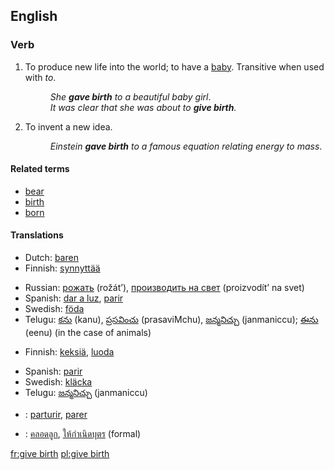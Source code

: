==English==

===Verb===
{{en-verb|inf=[[give]] [[birth]]|gives birth|giving birth|gave birth|given birth}}

# To produce new life into the world; to have a [[baby]].  Transitive when used with ''to''.
#:''She '''gave birth''' to a beautiful baby girl''.
#:''It was clear that she was about to '''give birth'''.''
# {{idiom}} To invent a new idea.
#:''Einstein '''gave birth''' to a famous equation relating energy to mass''.

====Related terms====
{{wikipedia|childbirth}}
*[[bear]]
*[[birth]]
*[[born]]

====Translations====
{{trans-top|produce new life}}
*Dutch: [[baren]]
*Finnish: [[synnyttää]]
{{trans-mid}}
*Russian: [[рожать]] (rožát’), [[производить на свет]] (proizvodít’ na svet)
*Spanish: [[dar a luz]], [[parir]]
*Swedish: [[föda]]
*Telugu: [[కను]] (kanu), [[ప్రసవించు]] (prasaviMchu), [[జన్మనిచ్చు]] (janmaniccu); [[ఈను]] (eenu) (in the case of animals)
{{trans-bottom}}

{{trans-top|invent a new idea}}
*Finnish: [[keksiä]], [[luoda]]
{{trans-mid}}
*Spanish: [[parir]]
*Swedish: [[kläcka]]
*Telugu: [[జన్మనిచ్చు]] (janmaniccu)
{{trans-bottom}}

{{checktrans-top}}
*{{ttbc|Interlingua}}: [[parturir]], [[parer]]
*{{ttbc|Thai}}: [[คลอดลูก]], [[ให้กำเนิดบุตร]] (formal)
{{trans-bottom}}

[[fr:give birth]]
[[pl:give birth]]